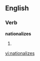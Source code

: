 
==English==

===Verb===
'''nationalizes'''

# {{third-person singular of|[[nationalize]]}}

[[vi:nationalizes]]